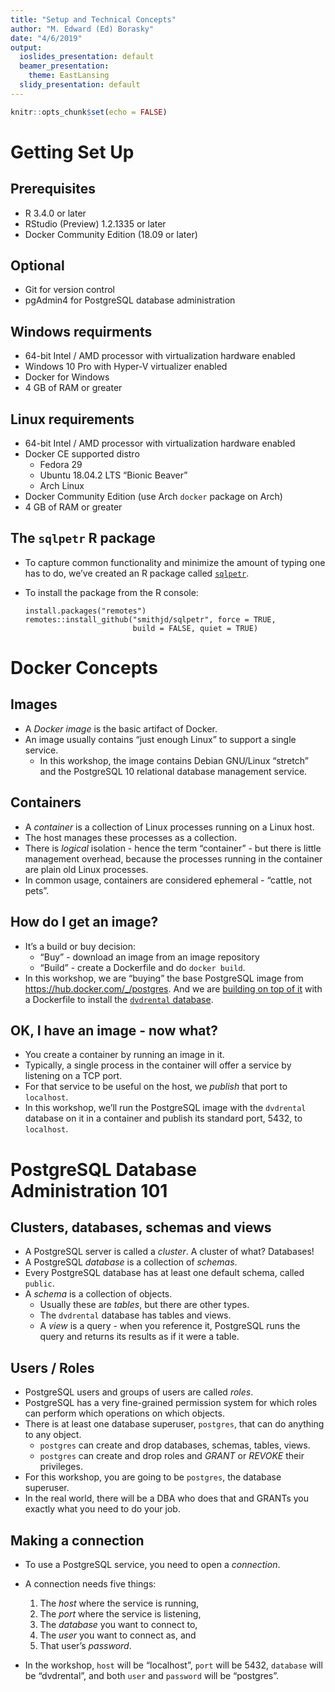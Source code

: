 ```yaml
---
title: "Setup and Technical Concepts"
author: "M. Edward (Ed) Borasky"
date: "4/6/2019"
output:
  ioslides_presentation: default
  beamer_presentation: 
    theme: EastLansing
  slidy_presentation: default
---
```


```r
knitr::opts_chunk$set(echo = FALSE)
```

# Getting Set Up

## Prerequisites

* R 3.4.0 or later
* RStudio (Preview) 1.2.1335 or later
* Docker Community Edition (18.09 or later)

## Optional
* Git for version control
* pgAdmin4 for PostgreSQL database administration

## Windows requirments
* 64-bit Intel / AMD processor with virtualization hardware enabled
* Windows 10 Pro with Hyper-V virtualizer enabled
* Docker for Windows
* 4 GB of RAM or greater

## Linux requirements
* 64-bit Intel / AMD processor with virtualization hardware enabled
* Docker CE supported distro
    - Fedora 29
    - Ubuntu 18.04.2 LTS "Bionic Beaver"
    - Arch Linux
* Docker Community Edition (use Arch `docker` package on Arch)
* 4 GB of RAM or greater

## The `sqlpetr` R package
* To capture common functionality and minimize the amount of typing one has to do, we've created an R package called [`sqlpetr`](https://smithjd.github.io/sqlpetr/index.html).
* To install the package from the R console:

    ```
    install.packages("remotes")
    remotes::install_github("smithjd/sqlpetr", force = TRUE, 
                            build = FALSE, quiet = TRUE)
    ```

# Docker Concepts

## Images
* A _Docker image_ is the basic artifact of Docker.
* An image usually contains "just enough Linux" to support a single service.
    - In this workshop, the image contains Debian GNU/Linux "stretch" and the PostgreSQL 10 relational database management service.

## Containers
* A _container_ is a collection of Linux processes running on a Linux host.
* The host manages these processes as a collection.
* There is _logical_ isolation - hence the term "container" - but there is little management overhead, because the processes running in the container are plain old Linux processes.
* In common usage, containers are considered ephemeral - "cattle, not pets".

## How do I get an image?
* It's a build or buy decision:
    - "Buy" - download an image from an image repository
    - "Build" - create a Dockerfile and do `docker build`.
* In this workshop, we are "buying" the base PostgreSQL image from <https://hub.docker.com/_/postgres>. And we are [building on top of it](https://smithjd.github.io/sqlpetr/articles/building-the-dvdrental-docker-image.html) with a Dockerfile to install the [`dvdrental` database](http://www.postgresqltutorial.com/postgresql-sample-database/).

## OK, I have an image - now what?
* You create a container by running an image in it.
* Typically, a single process in the container will offer a service by listening on a TCP port.
* For that service to be useful on the host, we _publish_ that port to `localhost`.
* In this workshop, we'll run the PostgreSQL image with the `dvdrental` database on it in a container and publish its standard port, 5432, to `localhost`.

# PostgreSQL Database Administration 101

## Clusters, databases, schemas and views
* A PostgreSQL server is called a _cluster_. A cluster of what? Databases!
* A PostgreSQL _database_ is a collection of _schemas_. 
* Every PostgreSQL database has at least one default schema, called `public`.
* A _schema_ is a collection of objects. 
    - Usually these are _tables_, but there are other types.
    - The `dvdrental` database has tables and views.
    - A _view_ is a query - when you reference it, PostgreSQL runs the query and returns its results as if it were a table.

## Users / Roles
* PostgreSQL users and groups of users are called _roles_.
* PostgreSQL has a very fine-grained permission system for which roles can perform which operations on which objects.
* There is at least one database superuser, `postgres`, that can do anything to any object.
    - `postgres` can create and drop databases, schemas, tables, views.
    - `postgres` can create and drop roles and _GRANT_ or _REVOKE_ their privileges.
* For this workshop, you are going to be `postgres`, the database superuser.
* In the real world, there will be a DBA who does that and GRANTs you exactly what you need to do your job.
    
## Making a connection
* To use a PostgreSQL service, you need to open a _connection_.
* A connection needs five things:

    1. The _host_ where the service is running,
    2. The _port_ where the service is listening,
    3. The _database_ you want to connect to,
    4. The _user_ you want to connect as, and
    5. That user's _password_.
* In the workshop, `host` will be "localhost", `port` will be 5432, `database` will be "dvdrental", and both `user` and `password` will be "postgres". 
